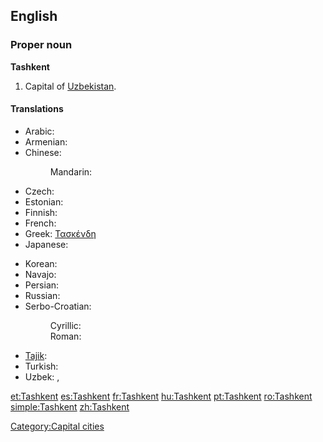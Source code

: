 {{wikipedia}}
==English==

===Proper noun===
'''Tashkent'''

# Capital of [[Uzbekistan]].

====Translations====
{{trans-top|capital of Uzbekistan}}
* Arabic: {{t|ar|طشقند|m|tr=Tashqand}}
* Armenian: {{t-|hy|Տաշքենդ|tr=Tašk’end}}
* Chinese:
*: Mandarin: {{t|cmn|塔什干|tr=Tǎshígān|sc=Hani}}
* Czech: {{t-|cs|Taškent|m}}
* Estonian: {{t-|et|Toshkent}}
* Finnish: {{t+|fi|Taškent}}
* French: {{t+|fr|Tachkent}}
* Greek: [[Τασκένδη]]
* Japanese: {{t|ja|タシケント|tr=Tashikento}}
{{trans-mid}}
* Korean: {{t+|ko|타슈켄트|tr=Tasyukenteu|sc=Hang}}
* Navajo: {{tø|nv|Tʼashkʼen}}
* Persian: {{t-|fa|تاشکند|tr=Tâškand|xs=Persian}}
* Russian: {{t+|ru|Ташкент|m|tr=Tašként}}
* Serbo-Croatian:
*: Cyrillic: {{tø|sh|Ташкент|m|sc=Cyrl|xs=Serbo-Croatian}}
*: Roman: {{tø|sh|Taškent|m|xs=Serbo-Croatian}}
* [[Tajik]]: {{t-|tg|Тошканд|sc=Cyrl|xs=Tajik}}
* Turkish: {{t|tr|Taşkent}}
* Uzbek: {{t-|uz|Toshkent|xs=Uzbek}},  {{t|uz|Тошкент|sc=Cyrl|xs=Uzbek}}
{{trans-bottom}}

[[Category:Capital cities]]

[[et:Tashkent]]
[[es:Tashkent]]
[[fr:Tashkent]]
[[hu:Tashkent]]
[[pt:Tashkent]]
[[ro:Tashkent]]
[[simple:Tashkent]]
[[zh:Tashkent]]